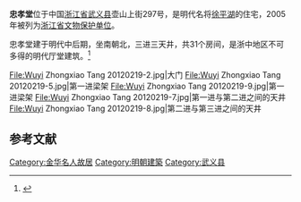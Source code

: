 {{coord|28|53|39|N|119|48|19|E|display=title|scale:10000}}
{{文物保护单位
| 级别 = 省级
| 省区市 = 浙江省
| 名称 = 忠孝堂
| 图片 = [[File:Wuyi_Zhongxiao_Tang_20120219-1.jpg|210px]]
| 所在 = [[武义县|武义县]]
| 分类 = 古建筑
| 时代 = 明
| 编号 = 第五批第57项
| 登录 = 2005年3月16日
}}

'''忠孝堂'''位于中国[[浙江省|浙江省]][[武义县|武义县]]壶山上街297号，是明代名将[[徐平湖|徐平湖]]的住宅，2005年被列为[[浙江省文物保护单位|浙江省文物保护单位]]。

忠孝堂建于明代中后期，坐南朝北，三进三天井，共31个房间，是浙中地区不可多得的明代厅堂建筑。<ref>{{Cite web |title=忠孝堂 |publisher=浙江文物网 |url=http://www.zjww.gov.cn/unit/2006-03-01/55520724.shtml |access-date=2012-02-17 |archive-url=https://web.archive.org/web/20160624150839/http://zjww.gov.cn/unit/2006-03-01/55520724.shtml |archive-date=2016-06-24 |dead-url=yes }}</ref>

<gallery>
File:Wuyi Zhongxiao Tang 20120219-2.jpg|大门
File:Wuyi Zhongxiao Tang 20120219-5.jpg|第一进梁架
File:Wuyi Zhongxiao Tang 20120219-9.jpg|第一进梁架
File:Wuyi Zhongxiao Tang 20120219-7.jpg|第一进与第二进之间的天井
File:Wuyi Zhongxiao Tang 20120219-8.jpg|第二进与第三进之间的天井
</gallery>

==参考文献==
{{commonscat|Zhongxiao Tang}}
{{reflist}}

{{金华市境内的浙江省文物保护单位}}
{{DEFAULTSORT:Z}}
[[Category:金华名人故居|Category:金华名人故居]]
[[Category:明朝建築|Category:明朝建築]]
[[Category:武义县|Category:武义县]]